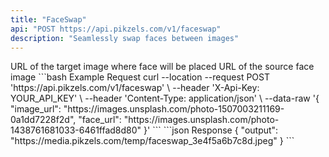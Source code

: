 ```yaml
---
title: "FaceSwap"
api: "POST https://api.pikzels.com/v1/faceswap"
description: "Seamlessly swap faces between images"
---
```


<ParamField body="image_url" type="string" required>
  URL of the target image where face will be placed
</ParamField>

<ParamField body="face_url" type="string" required>
  URL of the source face image
</ParamField>

<RequestExample>
```bash Example Request
curl --location --request POST 'https://api.pikzels.com/v1/faceswap' \
--header 'X-Api-Key: YOUR_API_KEY' \
--header 'Content-Type: application/json' \
--data-raw '{
  "image_url": "https://images.unsplash.com/photo-1507003211169-0a1dd7228f2d",
  "face_url": "https://images.unsplash.com/photo-1438761681033-6461ffad8d80"
}'
```
</RequestExample>

<ResponseExample>
```json Response
{
  "output": "https://media.pikzels.com/temp/faceswap_3e4f5a6b7c8d.jpeg"
}
```
</ResponseExample>